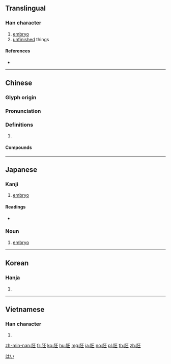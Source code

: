 {{character info/new}}
==Translingual==

===Han character===
{{Han char|rn=130|rad=肉|as=05|sn=9|four=71219|canj=BMFM|ids=⿰月丕}}

# [[embryo]]
# [[unfinished]] things

====References====
* {{Han ref|kx=0979.030|dkj=29390|dj=1430.180|hdz=32057.020|uh=80DA|ud=32986|bh=AD46|bd=44358}}

----

==Chinese==
{{zh-forms}}

===Glyph origin===
{{Han etym}}

===Pronunciation===
{{zh-pron
|m=pēi
|c=pui1
|mn=kh,qz,xm,zz:phoe/qz:pher/tp,xm:phe/qz:phi
|mn_note=phoe - literary; pher/phe - vernacular; phi - vernacular (俗)
|oc=y
|cat=
}}

===Definitions===
{{zh-hanzi}}

# {{rfdef|zh}}

====Compounds====
{{zh-der|中胚層|做胚|外胚層|拉胚|粗胚|美人胚子|胚乳|胚囊|胚培養法|胚子|胚層|胚形成|胚柄|胚根|胚根鞘|胚珠|胚盤|胚胎|胚胎學|胚芽|胚芽米|胚芽鞘|胚葉|胚軸|胼胚種|鋼胚}}

----

==Japanese==

===Kanji===
{{ja-kanji|grade=|rs=肉05}}

# [[embryo]]

====Readings====
* {{ja-readings|goon=[[へ]] (he)|kanon=[[はい]] (hai)|kun=[[はらむ]] (haramu)}}

{{ja-kanjitab|はい|yomi=o}}

===Noun===
{{ja-noun|はい}}

# [[embryo]]

[[Category:ja:Biology|はい]]

----

==Korean==

===Hanja===
{{ko-hanja|hangeul=배|eumhun=|rv=bae|mr=pae|y=pay}}

# {{defn|lang=ko|sort=肉05}}

----

==Vietnamese==

===Han character===
{{vi-hantu|[[phôi]], [[phui]]|rs=肉05}}

# {{defn|lang=vi|sort=肉05}}

[[zh-min-nan:胚]]
[[fr:胚]]
[[ko:胚]]
[[hu:胚]]
[[mg:胚]]
[[ja:胚]]
[[no:胚]]
[[pl:胚]]
[[th:胚]]
[[zh:胚]]
